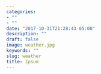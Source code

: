 ```yaml
---
categories:
- ""
- ""
date: "2017-10-31T21:28:43-05:00"
description: ""
draft: false
image: weather.jpg
keywords: ""
slug: weather
title: Ipsum
---
```

